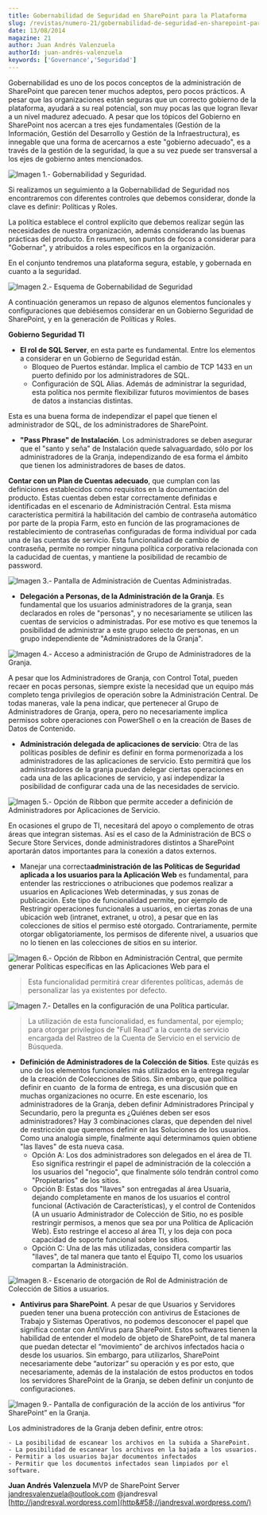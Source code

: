 ```yaml
---
title: Gobernabilidad de Seguridad en SharePoint para la Plataforma
slug: /revistas/numero-21/gobernabilidad-de-seguridad-en-sharepoint-para-la-plataforma
date: 13/08/2014
magazine: 21
author: Juan Andrés Valenzuela
authorId: juan-andrés-valenzuela
keywords: ['Governance','Seguridad']
---
```



<ArticleHeader frontmatter={props.pageContext.frontmatter} />



​Gobernabilidad es uno de los pocos conceptos de la administración de SharePoint que parecen tener muchos adeptos, pero pocos prácticos. A pesar que las organizaciones están seguras que un correcto gobierno de la plataforma, ayudará a su real potencial, son muy pocas las que logran llevar a un nivel madurez adecuado. A pesar que los tópicos del Gobierno en SharePoint nos acercan a tres ejes fundamentales (Gestión de la Información, Gestión del Desarrollo y Gestión de la Infraestructura), es innegable que una forma de acercarnos a este "gobierno adecuado", es a través de la gestión de la seguridad, la que a su vez puede ser transversal a los ejes de gobierno antes mencionados.

![Imagen 1.- Gobernabilidad y Seguridad.](../../../images/numero21/gobernabilidad-de-seguridad-en-sharepoint-para-la-plataforma/imagen1.png)

Si realizamos un seguimiento a la Gobernabilidad de Seguridad nos encontraremos con diferentes controles que debemos considerar, donde la clave es definir: Políticas y Roles.

La política establece el control explícito que debemos realizar según las necesidades de nuestra organización, además considerando las buenas prácticas del producto. En resumen, son puntos de focos a considerar para "Gobernar", y atribuidos a roles específicos en la organización.

En el conjunto tendremos una plataforma segura, estable, y gobernada en cuanto a la seguridad.

![Imagen 2.- Esquema de Gobernabilidad de Seguridad](../../../images/numero21/gobernabilidad-de-seguridad-en-sharepoint-para-la-plataforma/imagen2.png)

A continuación generamos un repaso de algunos elementos funcionales y configuraciones que debiésemos considerar en un Gobierno Seguridad de SharePoint, y en la generación de Políticas y Roles.

**Gobierno Seguridad TI**

- **El rol de SQL Server**, en esta parte es fundamental. Entre los elementos a considerar en un Gobierno de Seguridad están.
    - Bloqueo de Puertos estándar. Implica el cambio de TCP 1433 en un puerto definido por los administradores de SQL.
    - Configuración de SQL Alias. Además de administrar la seguridad, esta política nos permite flexibilizar futuros movimientos de bases de datos a instancias distintas.


Esta es una buena forma de independizar el papel que tienen el administrador de SQL, de los administradores de SharePoint.

- **"Pass Phrase" de Instalación**. Los administradores se deben asegurar que el "santo y seña" de Instalación quede salvaguardado, sólo por los administradores de la Granja, independizando de esa forma el ámbito que tienen los administradores de bases de datos.


**Contar con un Plan de Cuentas adecuado**, que cumplan con las definiciones establecidos como requisitos en la documentación del producto. Estas cuentas deben estar correctamente definidas e identificadas en el escenario de Administración Central. Esta misma característica permitirá la habilitación del cambio de contraseña automático por parte de la propia Farm, esto en función de las programaciones de restablecimiento de contraseñas configuradas de forma individual por cada una de las cuentas de servicio. Esta funcionalidad de cambio de contraseña, permite no romper ninguna política corporativa relacionada con la caducidad de cuentas, y mantiene la posibilidad de recambio de password.

![Imagen 3.- Pantalla de Administración de Cuentas Administradas.](../../../images/numero21/gobernabilidad-de-seguridad-en-sharepoint-para-la-plataforma/imagen3.png)

- **Delegación a Personas, de la Administración de la Granja**. Es fundamental que los usuarios administradores de la granja, sean declarados en roles de "personas", y no necesariamente se utilicen las cuentas de servicios o administradas. Por ese motivo es que tenemos la posibilidad de administrar a este grupo selecto de personas, en un grupo independiente de "Administradores de la Granja".


![Imagen 4.- Acceso a administración de Grupo de Administradores de la Granja.](../../../images/numero21/gobernabilidad-de-seguridad-en-sharepoint-para-la-plataforma/imagen4.png)
 
A pesar que los Administradores de Granja, con Control Total, pueden recaer en pocas personas, siempre existe la necesidad que un equipo más completo tenga privilegios de operación sobre la Administración Central. De todas maneras, vale la pena indicar, que pertenecer al Grupo de Administradores de Granja, opera, pero no necesariamente implica permisos sobre operaciones con PowerShell o en la creación de Bases de Datos de Contenido.

- **Administración delegada de aplicaciones de servicio**: Otra de las políticas posibles de definir es definir en forma pormenorizada a los administradores de las aplicaciones de servicio. Esto permitirá que los administradores de la granja puedan delegar ciertas operaciones en cada una de las aplicaciones de servicio, y así independizar la posibilidad de configurar cada una de las necesidades de servicio.


![Imagen 5.- Opción de Ribbon que permite acceder a definición de Administradores por Aplicaciones de Servicio.](../../../images/numero21/gobernabilidad-de-seguridad-en-sharepoint-para-la-plataforma/imagen5.png)
 
En ocasiones el grupo de TI, necesitará del apoyo o complemento de otras áreas que integran sistemas. Así es el caso de la Administración de BCS o Secure Store Services, donde administradores distintos a SharePoint aportarán datos importantes para la conexión a datos externos.

- Manejar una correcta**administración de las Políticas de Seguridad aplicada a los usuarios para la Aplicación Web** es fundamental, para entender las restricciones o atribuciones que podemos realizar a usuarios en Aplicaciones Web determinadas, y sus zonas de publicación. Este tipo de funcionalidad permite, por ejemplo de Restringir operaciones funcionales a usuarios, en ciertas zonas de una ubicación web (intranet, extranet, u otro), a pesar que en las colecciones de sitios el permiso esté otorgado. Contrariamente, permite otorgar obligatoriamente, los permisos de diferente nivel, a usuarios que no lo tienen en las colecciones de sitios en su interior.


![Imagen 6.- Opción de Ribbon en Administración Central, que permite generar Políticas específicas en las Aplicaciones Web para el](../../../images/numero21/gobernabilidad-de-seguridad-en-sharepoint-para-la-plataforma/imagen6.png)


> Esta funcionalidad permitirá crear diferentes políticas, además de personalizar las ya existentes por defecto.


![Imagen 7.- Detalles en la configuración de una Política particular.](../../../images/numero21/gobernabilidad-de-seguridad-en-sharepoint-para-la-plataforma/imagen7.png)


> La utilización de esta funcionalidad, es fundamental, por ejemplo; para otorgar privilegios de "Full Read" a la cuenta de servicio encargada del Rastreo de la Cuenta de Servicio en el servicio de Búsqueda.


- **Definición de Administradores de la Colección de Sitios**. Este quizás es uno de los elementos funcionales más utilizados en la entrega regular de la creación de Colecciones de Sitios. Sin embargo, que política definir en cuanto  de la forma de entrega, es una discusión que en muchas organizaciones no ocurre. En este escenario, los administradores de la Granja, deben definir Administradores Principal y Secundario, pero la pregunta es ¿Quiénes deben ser esos administradores? Hay 3 combinaciones claras, que dependen del nivel de restricción que queremos definir en las Soluciones de los usuarios. Como una analogía simple, finalmente aquí determinamos quien obtiene "las llaves" de esta nueva casa.
    - Opción A: Los dos administradores son delegados en el área de TI. Eso significa restringir el papel de administración de la colección a los usuarios del "negocio", que finalmente sólo tendrán control como "Propietarios" de los sitios.
    - Opción B: Estas dos "llaves" son entregadas al área Usuaria, dejando completamente en manos de los usuarios el control funcional (Activación de Características), y el control de Contenidos (A un usuario Administrador de Colección de Sitio, no es posible restringir permisos, a menos que sea por una Política de Aplicación Web). Esto restringe el acceso al área TI, y los deja con poca capacidad de soporte funcional sobre los sitios.
    - Opción C: Una de las más utilizadas, considera compartir las "llaves", de tal manera que tanto el Equipo TI, como los usuarios compartan la Administración.


![Imagen 8.- Escenario de otorgación de Rol de Administración de Colección de Sitios a usuarios.](../../../images/numero21/gobernabilidad-de-seguridad-en-sharepoint-para-la-plataforma/imagen8.png)

- **Antivirus para SharePoint**. A pesar de que Usuarios y Servidores pueden tener una buena protección con antivirus de Estaciones de Trabajo y Sistemas Operativos, no podemos desconocer el papel que significa contar con AntiVirus para SharePoint. Estos softwares tienen la habilidad de entender el modelo de objeto de SharePoint, de tal manera que puedan detectar el “movimiento” de archivos infectados hacia o desde los usuarios. Sin embargo, para utilizarlos, SharePoint necesariamente debe “autorizar” su operación y es por esto, que necesariamente, además de la instalación de estos productos en todos los servidores SharePoint de la Granja, se deben definir un conjunto de configuraciones.


![Imagen 9.- Pantalla de configuración de la acción de los antivirus “for SharePoint” en la Granja.](../../../images/numero21/gobernabilidad-de-seguridad-en-sharepoint-para-la-plataforma/imagen9.png)

Los administradores de la Granja deben definir, entre otros:

    - La posibilidad de escanear los archivos en la subida a SharePoint.
    - La posibilidad de escanear los archivos en la bajada a los usuarios.
    - Permitir a los usuarios bajar documentos infectados
    - Permitir que los documentos infectados sean limpiados por el software.




**Juan Andrés Valenzuela**
 MVP de SharePoint Server
 [jandresvalenzuela@outlook.com](mailto&#58;jandresvalenzuela@outlook.com) 
@jandresval
 [http://jandresval.wordpress.com](http&#58;//jandresval.wordpress.com/)

